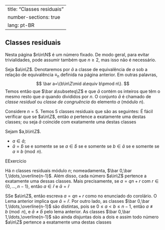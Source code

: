 

---
title: "Classes residuais"
number-sections: true
lang: pt-BR
---

## Classes residuais {#sec-resclasses}

Nesta página $n\in\N$ é um número fixado. De modo geral, para evitar trivialidades, pode assumir também que $n\geq 2$, mas isso não é necessário.

Seja $a\in\Z$. Denotaremos por $\bar a$ a classe de equivalência de $a$ sob a relação de equivalência $\equiv_n$ definida na página anterior. Em outras palavras,
$$
\bar a=\{b\in\Z\mid a\equiv b\pmod n\}.
$$
Temos então que $\bar a\subseteq\Z$ e que $\bar a$ contém os inteiros que têm o mesmo resto que $a$ quando divididos por $n$. O conjunto $\bar a$ é chamado de *classe residual* ou *classe de congruência* do elemento $a$ (módulo $n$).

:::{#exm-}
Considere $n=5$. Temos $5$ classes residuais que são as seguintes:
\begin{align*}
\bar 0&=\{0,\pm 5,\pm 10,\pm 15,\ldots\};\\
\bar 1&=\{1,-4,6,-9,11,-14,\ldots\};\\
\bar 2&=\{2,-3,7,-8,12,-13,\ldots\};\\
\bar 3&=\{3,-2,8,-7,13,-12,\ldots\};\\
\bar 4&=\{4,-1,9,-6,14,-11,\ldots\}.
\end{align*}
É fácil verificar que se $a\in\Z$, então $a$ pertence a exatamente uma destas classes; ou seja $\bar a$ coincide com exatamente uma destas classes
:::


:::{#lem-}
Sejam $a,b\in\Z$.


-  $a\in\bar a$;
-  $\bar a=\bar b$ se e somente se se $a\in\bar b$ se e somente se $b\in\bar a$ se e somente se $a\equiv b\pmod n$.

:::


:::{.proof}
EExercício
:::


:::{#cor-}
Há $n$ classes residuais módulo $n$; nomeadamenta, $\bar 0,\bar 1,\ldots,\overline{n-1}$. Além disso, cada número $a\in\Z$ pertence a exatamente uma dessas classes. Mais precisamente, se $a=qn+r$ com $r\in\{0,\ldots,n-1\}$, então $a\in\bar r$ e $\bar a=\bar r$
:::


:::{.proof}
SSe $a\in\Z$, então escreva $a=qn+r$ como no enunciado do corolário. O Lema anterior implica que $\bar a=\bar r$. Por outro lado, as classes $\bar 0,\bar 1,\ldots,\overline{n-1}$ são distintas, pois se $0\leq a < b\leq n-1$, então $a\not\equiv b\pmod n$, e $\bar a \neq \bar b$ pelo lema anterior. As classes $\bar 0,\bar 1,\ldots,\overline{n-1}$ são ainda disjuntas dois a dois e assim todo número $a\in\Z$ pertence a exatamente uma destas classes
:::

